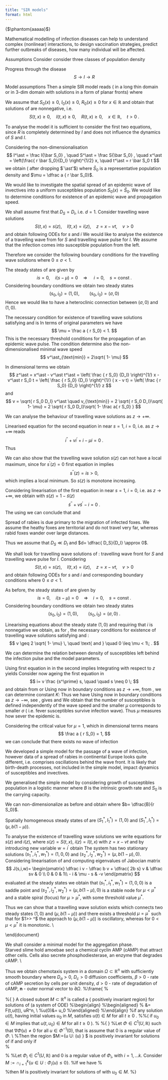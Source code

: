 ```yaml
---
title: "SIR models"
format: html
---
```

\subsection{\Large Mathematical modelling of infection diseases (SIR)}{$\phantom{aaaaa}$}
 
 Mathematical modelling of infection diseases can help to understand complex (nonlinear) interactions, to design vaccination strategies, predict further outbreaks of diseases, how many individual will be affected.
 
 Assumptions
 \begin{itemize}
\item   Total population is constant: the duration of the epidemic is short compared to the lifetime of its hosts, so we can neglect birth and disease-unrelated death

\item Consider a disease which, after recovery, confers immunity (and/or death if lethal)  

\item  Simple diffusion for spatial distribution of population 
  \end{itemize}

 
 
 Consider consider three classes of population density 
 \begin{itemize}
\item  $S$ -- susceptibles - such that can be infected
 \item  $I$ -- invectives  - such that have the disease and can transmit it to susceptibles
\item  $R$ -- recovered (removed)  - such that have had the disease and are immune or isolate until recovered or death (if the disease is lethal) 
  \end{itemize}
 
 Progress through the disease 
 $$
S \longrightarrow I \longrightarrow R $$ 

Model assumptions 
 \begin{itemize}
\item The gain in the invectives class is at the rate proportional to the number of invectives $I$ and susceptibles $S$, i.e. $r\;  I\; S$, \; $r>0$.  

\item  The susceptibles are lost at the same rate, i.r. $r\; I\; S$
\item The rate of removal of invectives to the recovered class $R$ is proportional to the number of invectives, i.e. $a\; I$, \; $a>0$. 

$\dfrac 1 a $ measures the time spent in the infectious state.
 
 \item The incubation period is short enough to be negligible: susceptibles are directly infected after coming into contact with the disease (with invectives). 
 
\end{itemize}

Then a simple SIR model reads  ( in a long thin domain or in $3$-dim domain with solutions in a form of planar fronts) 
\begin{equation}\label{SIR1}
\begin{aligned}
&\frac{\partial S}{\partial t} = - r SI + D_S \frac{ \partial^2 S}{\partial x^2}\; ,  &\qquad x \in \mathbb R , \; t>0 \; , \\
&\frac{\partial I}{\partial t} = r SI - a I+ D_I \frac{ \partial^2 I}{\partial x^2} \; ,  &\qquad x \in \mathbb R , \; t>0 \; , \\
&\frac{\partial R}{\partial t} = a I + D_R \frac{ \partial^2 R}{\partial x^2} \; , & \qquad x \in \mathbb R , \; t>0 \; \\
&S(0,x) = S_0(x), \qquad I(0,x) = I_0(x), \quad R(0,x) = R_0(x),& \qquad x \in \mathbb R \; , 
\end{aligned}
\end{equation}
where
\begin{itemize} 
\item  $a>0$ -- removal or death rate 
\item $r>0$ --  transmission or infection rate 
\item  $D_S>0$, \; $D_I>0$, \; $D_R>0$ -- diffusion coefficients 
\end{itemize}
We assume that $S_0(x) \geq 0$, $I_0(x) \geq 0$, $R_0(x) \geq 0$ for $x \in \mathbb R$ and obtain that  solutions of \eqref{SIR1} are nonnegative, i.e. 
$$
S(t,x) \geq 0, \quad I(t,x) \geq 0, \quad R(t,x) \geq 0, \quad  x\in \mathbb R, \quad t >0 \; .
$$

To analyse the model \eqref{SIR1} it is sufficient to consider the first two equations, since $R$ is completely determined by $I$ and does not influence the dynamics of $S$ and $I$. 


Considering the non-dimensionalisation 
$$
I^\ast = \frac I{\bar S_0} , \quad S^\ast = \frac S{\bar S_0} ,  \quad x^\ast = \left(\frac{ r \bar S_0}{D_I} \right)^{1/2} x, \quad t^\ast = r \bar S_0 t 
$$ 
we obtain ( after dropping $`\ast'$) 
\begin{equation}\label{SIR2}
\begin{aligned}
& \frac{\partial S}{\partial t} = -  SI + d \frac{ \partial^2 S}{\partial x^2}\; , & \qquad x \in \mathbb R , \; t>0 \; , \\
& \frac{\partial I}{\partial t} = SI - \mu I+  \frac{ \partial^2 I}{\partial x^2} \; ,  & \qquad x \in \mathbb R , \; t>0 \; , \\
& S(0,x) = \frac{S_0(x)}{\bar S_0}, \qquad I(0,x) = \frac{I_0(x)}{\bar S_0},  & \quad x \in \mathbb R \; ,
\end{aligned}
\end{equation}
where $\bar S_0$ is a representative population density and $\mu = \dfrac a { r \bar S_0}$.

We would like to investigate the spatial spread of an epidemic wave of invectives into a uniform susceptibles population $S_0(x) =\bar S_0$. We would like to determine conditions for existence of an epidemic wave and propagation speed. 

We shall assume first that $D_S= D_I$, i.e. $d=1$. Consider travelling wave solutions 
$$
S(t,x) = s(z), \quad I(t,x) = i(z), \quad z = x - v t, \quad v >0
$$
and obtain following ODEs   for $s$ and $i$
\begin{equation}\label{SIR_TW}
\begin{aligned}
s^{\prime \prime} + v s^\prime - i s = 0 \; , \\
i^{\prime \prime} + v i^\prime + i s - \mu i= 0\; .
\end{aligned}
\end{equation}
We would like to analyse the existence of a travelling wave from for $S$ and travelling wave pulse for $I$.  We assume that  the infection comes into susceptible population from the left. 

Therefore we consider the following boundary conditions for the travelling wave solutions 
\begin{equation}\label{SIR_TW_BC}
\begin{aligned}
s(z) \to 1 \qquad  z\to + \infty, \quad \qquad  i(z) \to 0 \qquad  z\to + \infty\; ,\\
s(z) \to \sigma \qquad  z\to - \infty, \quad \qquad  i(z) \to 0 \qquad  z\to - \infty\; ,\\
s^\prime(z) \to 0\qquad  z\to \pm \infty, \quad \qquad i^\prime(z) \to 0 \qquad z \to \pm \infty \; ,
\end{aligned}
\end{equation}
 where $0 \leq \sigma <1$.  
 
 
 The steady states of \eqref{SIR_TW} are given by 
 $$
 is =0 , \quad i ( s- \mu) = 0  \quad \Longrightarrow \quad \ i=0, \quad s = \text{const} \; .
 $$
Considering boundary conditions \eqref{SIR_TW_BC} we obtain 
two steady states 
$$
(s_0, i_0) = ( 1, 0), \qquad (s_0, i_0) = (\sigma, 0)
$$
Hence we would like to have a heteroclinic connection between $(\sigma , 0)$ and $(1,0)$. 
 
 The necessary condition for existence of travelling wave solutions satisfying 
 \eqref{SIR_TW} and \eqref{SIR_TW_BC} is 
 \begin{equation}\label{cond_v_SIR}
 v \geq 2 \sqrt{ 1- \mu} \, \quad \text{ and } \quad 0 \leq \mu < 1\; .  
 \end{equation}
 In terms of original parameters  we have 
 $$
 \mu = \frac a { r S_0} < 1. 
 $$
This is the necessary threshold conditions for the propagation of an epidemic wave pulse.  The condition \eqref{cond_v_SIR} determine also the non-dimensionalised  minimal wave speed
$$
v^\ast_{\text{min}} = 2\sqrt{ 1- \mu}
$$

In dimensional terms we obtain 
$$
z^\ast = x^\ast - v^\ast t^\ast = \left( \frac { r S_0} {D_I} \right)^{1/} x - v^\ast r S_0 t  = 
\left( \frac { r S_0} {D_I} \right)^{1/} ( x - v t) = \left( \frac { r S_0} {D_I} \right)^{1/} z
$$
and 
$$
v = \sqrt{ r S_0 D_I} v^\ast \quad v_{\text{min}} = 2  \sqrt{ r S_0 D_I}\sqrt{ 1- \mu} = 
2  \sqrt{ r S_0 D_I}\sqrt{ 1- \frac a{ r S_0} }
$$

We can analyse the behaviour of travelling wave solutions as $z \to + \infty$.

Linearised equation for the second equation in \eqref{SIR_TW}  near $s=1$, $i=0$, i.e.  as $z \to + \infty$ reads 
$$
i^{\prime \prime} + v i^\prime + i  - \mu i = 0\; .
$$
Thus 
\begin{equation}\label{i_TW_infty}
i(z) \sim \exp \left(\frac 1 2 \left[ - v \pm \sqrt{ v^2 - 4(1-\mu)} \right] z \right) \quad \text{ as } z \to + \infty \; . 
\end{equation} 

We can also show that the travelling wave solution $s(z)$ can not have a local maximum, since for $s^\prime(z) = 0$ first equation in   \eqref{SIR_TW} implies 
$$
s^{\prime \prime}(z) = is >0, 
$$
which implies a local minimum. So $s(z)$ is monotone increasing. 

Considering linearisation  of  the first equation in \eqref{SIR_TW}  near $s=1$, $i=0$, i.e.  as $z \to + \infty$, we obtain with $s(z) = 1 - \tilde s(z)$
$$
\tilde s^{\prime \prime} + v \tilde s^{\prime} - i = 0 \; . 
$$
The using \eqref{i_TW_infty} we can conclude that 
\begin{equation*}\label{tilde s_TW_infty}
\tilde s(z) \sim \exp \left(\frac 1 2 \left[ - v \pm \sqrt{ v^2 - 4(1-\mu)} \right] z \right) \quad \text{ as } z \to + \infty \; . 
\end{equation*} 
and 
\begin{equation*}\label{s_TW_infty}
 s(z) \sim 1 - C \exp \left(\frac 1 2 \left[ - v \pm \sqrt{ v^2 - 4(1-\mu)} \right] z \right) \quad \text{ as } z \to + \infty \; . 
\end{equation*} 

\subsubsection{\bf Spatial spread of rabies among foxes} 

Spread of rabies is due primary to the migration of infected foxes. We assume the heathy foxes are territorial and do not travel very far, whereas rabid foxes wander over large distances.  

Thus we assume that  $D_S \ll D_I$ and $d= \dfrac{ D_S}{D_I} \approx 0$.  
\begin{equation}\label{SIR3}
\begin{aligned}
& \frac{\partial S}{\partial t} = -  SI \; , & \qquad x \in \mathbb R , \; t>0 \; , \\
& \frac{\partial I}{\partial t} = SI - \mu I+  \frac{ \partial^2 I}{\partial x^2} \; ,  & \qquad x \in \mathbb R , \; t>0 \; , \\
& S(0,x) = 1, \qquad I(0,x) = \frac{I_0}{\bar S_0},  & \quad x \in \mathbb R \; ,
\end{aligned}
\end{equation}

We shall  look for travelling wave solutions of \eqref{SIR3}: travelling wave front for $S$ and travelling wave pulse for $I$. Considering $$
S(t,x) = s(z), \quad I(t,x) = i(z), \quad z = x - v t, \quad v >0
$$
and obtain following ODEs   for $s$ and $i$
\begin{equation}\label{SIR_TW_2}
\begin{aligned}
&  v s^\prime = i s  \; , \\
& i^{\prime \prime} + v i^\prime + i s - \mu i= 0\; 
\end{aligned}
\end{equation}
and corresponding boundary conditions 
\begin{equation}\label{SIR_TW_BC_2}
\begin{aligned}
s(z) \to 1 \qquad  z\to + \infty, \quad \qquad  i(z) \to 0 \qquad  z\to + \infty\; ,\\
s(z) \to \sigma \qquad  z\to - \infty, \quad \qquad  i(z) \to 0 \qquad  z\to - \infty\; ,\\
s^\prime(z) \to 0\qquad  z\to \pm \infty, \quad \qquad i^\prime(z) \to 0 \qquad z \to \pm \infty \; ,
\end{aligned}
\end{equation}
 where $0 \leq \sigma <1$.  




 As before, the steady states of \eqref{SIR_TW_2} are given by 
 $$
 is =0 , \quad i ( s- \mu) = 0  \quad \Longrightarrow \quad  i=0, \quad s = \text{const} \; .
 $$
Considering boundary conditions \eqref{SIR_TW_BC_2} we obtain 
two steady states 
$$
(s_0, i_0) = ( 1, 0), \qquad (s_0, i_0) = (\sigma, 0) \; .
$$

Linearising equations \eqref{SIR_TW_2} about the steady state $(1,0)$ and requiring that $i$ is nonnegative we obtain, as for \eqref{SIR_TW}, 
 the necessary conditions  for existence of  travelling wave solutions satisfying 
  \eqref{SIR_TW_2} and  \eqref{SIR_TW_BC_2} :
  $$
 v \geq 2 \sqrt{ 1- \mu} \, \quad \text{ and } \quad 0 \leq \mu < 1\; .  
 $$


We can determine the relation between density of  susceptibles left behind the infection pulse and the model parameters. 

Using first equation in \eqref{SIR_TW_2} in the second implies 
\begin{equation}\label{sigma_1}
 i^{\prime \prime} + v i^\prime + v s^\prime  - \mu i= 0\; .
\end{equation}
Integrating with respect to $z$ yields 
\begin{equation}\label{sigma_2}
 i^{\prime } + v i + v s  - \mu \int i\, dz = K= const\; .
\end{equation}
Consider now ageing the first equation in \eqref{SIR_TW_2}
$$
i= v \frac {s^\prime} s, \quad \quad s \neq 0 \; 
$$
and obtain from \eqref{sigma_2}
\begin{equation*}
 i^{\prime } + v i + v s  - v  \mu \int   \frac {s^\prime} s\, dz = K= const\; .
\end{equation*}
or
\begin{equation}\label{sigma_3}
 i^{\prime } + v i + v s  - v  \mu \ln(s) = K\; .
\end{equation}
Using now in \eqref{sigma_3} boundary conditions as $z \to + \infty$,  from    \eqref{SIR_TW_BC_2},   we can determine constant $K$:
\begin{equation*}
 v    = K\; .
\end{equation*}
Thus we have 
\begin{equation}\label{sigma_4}
 i^{\prime } + v i + v( s  - \mu \ln(s) -1)= 0\; .
\end{equation}
Using now in \eqref{sigma_4} boundary conditions as $z \to - \infty$, see   \eqref{SIR_TW_BC_2},  gives 
\begin{equation*}
 v( \sigma - \mu \ln(\sigma) -1)= 0\; .
\end{equation*}
and 
\begin{equation}\label{sigma_5}
\frac{ \sigma- 1}{\ln(\sigma)} = \mu \; . 
\end{equation}
We obtain that the number of susceptibles is defined independently of the wave speed and the smaller $\mu$ corresponds to smaller $\sigma$ ( i.e. fever susceptibles survive  infection wave).  Thus $\mu$ measures how sever the epidemic is. 

Considering the critical value for $\mu =1$, which in dimensional terms means
$$
\frac a { r S_0} = 1, 
$$
we can conclude that there exists  no wave of infection 
\begin{itemize}
\item 
 if $S_0$ is too low - density of foxes is too low in order to spread the disease,  
 \item 
 or if removal rate is too large - high death rate  and the infection is too virulent
 \item
 or if  infection rate $r$ is too small - the disease is too weak and no wave of infection is possible. 
 \end{itemize} 
 
 \subsubsection{\bf Generalisation of simple SIR model} 
  We developed a simple model for the passage of a wave of infection,  however data of a spread of rabies in continental Europe looks quite different, i.e. comprises oscillations behind the wave front.  It is likely that  birth-death processes, not included in the simple model,  impact  dynamics of susceptibles and invectives.  
 
We generalised the simple model by considering growth of susceptibles population in a logistic manner 
 \begin{equation}\label{SIR_growth}
\begin{aligned}
& \frac{\partial S}{\partial t} = -  rSI + B S\left( 1 - \frac S{S_0} \right) \; , & \qquad x \in \mathbb R , \; t>0 \; , \\
& \frac{\partial I}{\partial t} =  r SI - a I+  D_I \frac{ \partial^2 I}{\partial x^2} \; ,  & \qquad x \in \mathbb R , \; t>0 \; , \\
& S(0,x) = S_0, \qquad I(0,x) = I_0,  & \quad x \in \mathbb R \; ,
\end{aligned}
\end{equation}
where $B$ is the intrinsic growth rate and $S_0$ is the carrying capacity. 

We can non-dimensionalize \eqref{SIR_growth} as before and obtain 
 \begin{equation}\label{SIR_growth_nd}
\begin{aligned}
& \frac{\partial S}{\partial t} = -  SI + b S\left( 1 -  S \right) \; , & \qquad x \in \mathbb R , \; t>0 \; , \\
& \frac{\partial I}{\partial t} =   SI - \mu \,  I+   \frac{ \partial^2 I}{\partial x^2} \; ,  & \qquad x \in \mathbb R , \; t>0 \; , \\
& S(0,x) = 1, \qquad I(0,x) = I_0/S_0,  & \quad x \in \mathbb R \; ,
\end{aligned}
\end{equation}
 where $b= \dfrac{B}{r S_0}$.
 
Spatially homogeneous  steady states of  \eqref{SIR_growth_nd} are 
 $(S^\ast_1, I^\ast_1) = (1,0)$ and  $(S^\ast_1, I^\ast_1) = (\mu, b(1-\mu))$. 
 
 To analyse the existence of travelling wave solutions we write equations for $s(z)$ and $i(z)$, where $s(z)=S(t,x)$, $i(z) = I(t,x)$ with $z= x- vt$ 
 \begin{equation}\label{SIR_TW_growth}
\begin{aligned}
&  -v s^\prime =- i s  + b s ( 1-s) \; , \\
& - v i^\prime =  i s - \mu i +  i^{\prime \prime}  \; 
\end{aligned}
\end{equation}
 and by introducing new variable $w= i^\prime$ obtain 
  \begin{equation}\label{SIR_TW_growth_2}
\begin{aligned}
&   s^\prime = \frac 1 v i\,  s  - \frac  b v \,  s ( 1-s) \; , \\
& i^\prime = w, \\
& w^{\prime}= -  v w - i (s - \mu)\; .
\end{aligned}
\end{equation}
The system  \eqref{SIR_TW_growth_2} has two stationary  solutions 
 $(s^\ast_1, i^\ast_1, w^\ast_1) = (1,0,0)$ and  $(s^\ast_2, i^\ast_2, w^\ast_2) = (\mu, b(1-\mu),0)$.
Considering linearisation of  \eqref{SIR_TW_growth_2} and computing eigenvalues of Jabocian matrix 
$$
J(s,i,w)= \begin{pmatrix}
\dfrac i v - \dfrac b v + \dfrac{ 2b s} v & \dfrac sv & 0 \\
0 & 0 & 1\\
- i & \mu - s & -v
\end{pmatrix}
$$ 
 evaluated at the steady states we obtain that 
 $(s^\ast_1, i^\ast_1, w^\ast_1) = (1,0,0)$  is a saddle point and 
 $(s^\ast_2, i^\ast_2, w^\ast_2) = (\mu, b(1-\mu),0)$ is a stable node for $\mu < \mu^\ast$ and a stable spiral (focus) for $\mu >\mu^\ast$, with some threshold value $\mu^\ast$. 
 
 Thus we can show that a travelling wave solution exists which connects two steady states 
 $(1,0)$ and  $(\mu, b(1-\mu))$ and there exists a threshold $\mu = \mu^\ast$ such that for $1>\mu > \mu^\ast $ the approach to $(\mu, b(1-\mu))$ is oscillatory, whereas for $0<\mu < \mu^\ast$ it is monotonic. \\
 
 \end{document}
 
\subsection{\bf Pattern formations in chemotaxis model}
 We shall consider a minimal model for the aggregation phase.  
Starved slime hold amoebae sect  a chemical cyclin AMP (cAMP) that attract other cells. 
Cells also secrete phosphodiesterase, an enzyme that degrades cAMP. \\


\textbf{Model assumptions}
\begin{itemize}
\item Individual cells undergo combination of random motion and chemotaxis towards cAMP
\item Cells neither die nor divide during aggregation 
\item Attractant cAMP is produced at a constant rate by each cell 
\item The rate of degradation of cAMP depends linearly on its concentration 
\item cAMP diffuses passively 
\end{itemize} 

\begin{equation}
\begin{aligned}
& \frac{\partial a}{\partial t} = - \nabla \cdot ( J_{\text{diffusion}} + J_{\text{chemotaxis}}) , \\
& \frac{\partial a}{\partial t} = - \nabla \cdot ( J_{\text{diffusion}} ) + \text{reaction (source, sink) term} \; .
\end{aligned}
\end{equation}

Thus we obtain chemotaxis system  in a domain $\Omega \subset \mathbb R^n$ with sufficiently smooth boundary 
\begin{equation}
\begin{aligned}
&\frac{\partial a}{\partial t} = - \nabla \cdot ( -D_a \nabla a +  \chi \, a \, \nabla c) \qquad x \in  \Omega, \; \; t>0\;   , \\
&\frac{\partial a}{\partial t} = - \nabla \cdot ( - D_c \nabla c ) +  \beta \, a - d\,  c\;  \qquad x\in  \Omega , \; \; t >0\;, \\
&a(0,x) = a_0(x), \qquad c(0,x) =  c_0(x) \qquad \text{ in } \Omega , \\
& \nabla a \cdot \textbf{n}  = 0 , \quad  \nabla c \cdot \textbf{n}  = 0 \qquad x \in \partial \Omega, \; \; t >0, 
\end{aligned}
\end{equation}
where $D_a>0$, $D_c>0$ diffusion coefficients,  $\beta>0$ - rate of cAMP secretion by cells per unit density, $d>0$ - rate of degradation of cAMP, $\textbf{n}$ - outer normal vector to $\partial \Omega$. 
%\frame{
%\frametitle{Positively invariant domains} 
%{\color{blau} \bf Definition} A closed subset $M\subset \mathbb R^n$ is called a {\color{gruen} positively invariant region} for solutions of  (a system of ODE)
%\begin{align}\label{ode_nonlin_2}
%\begin{aligned}
%\frac{du}{dt} &= F(t,u(t)), \qquad u\in  \mathbb R^n, \\
%u(0)&= u_0 
%\end{aligned}
%\end{align}
%if any solution $u(t)$, having initial values $u_0$ in $M$, satisfies $u(t) \in M$ for all $t\geq 0$ .
%%( if $u_0\in M$ implies that $u(t, u_0) \in M$ for all $t\geq 0$ ).
%
%{\color{blau} \bf Theorem }
%Let $\Phi \in C^1(U, \mathbb R)$ such that $\nabla \Phi(u) \neq 0$ for all $u\in \Phi^{-1}(0)$, that is assume that $0$ is a regular value of $\Phi$.  \\
%Then the region  $M:=\{u \in U: \Phi(u) \leq 0 \} $ is positively invariant for solutions of \eqref{ode_nonlin_2} if and only if  
%$$
%(\nabla \Phi(u), F(u)) \leq 0 \quad \quad \forall u \in \partial M = \Phi^{-1}(0).
%$$
%
%Let $\Phi_i \in C^1(U, \mathbb R)$ and $0$ is a regular value of $\Phi_i$,  with  $i=1, \dots k$. Consider $M:=\cap_{i=1}^k\{u \in U: \Phi_i(u) \leq 0 \}$.
%If we have 
%$$
%(\nabla \Phi_i(u), F(u)) \leq 0 \qquad \forall u \in \partial M = \Phi_i^{-1}(0), \quad i=1,\ldots, k,
%$$
%then $M$ is positively invariant for solutions of  \eqref{ode_nonlin_2} with $u_0 \in M$.
%}